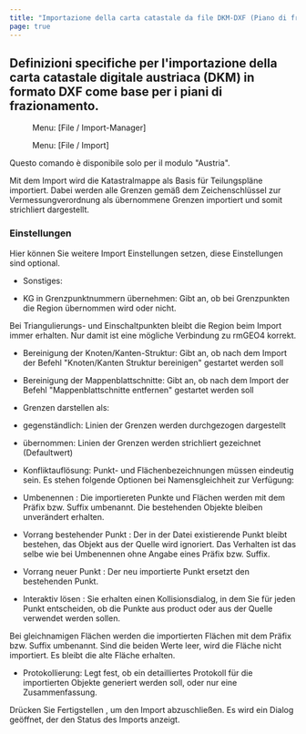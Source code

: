 ```yaml
---
title: "Importazione della carta catastale da file DKM-DXF (Piano di frazionamento)"
page: true
---
```

## Definizioni specifiche per l&#39;importazione della carta catastale digitale austriaca (DKM) in formato DXF come base per i piani di frazionamento.
<GeoMapper> <Menu> Menu: [File / Import-Manager] </Menu> </GeoMapper>
<GeoDesigner> <Menu> Menu: [File / Import] </Menu> </GeoDesigner>

<Warning>
Questo comando &#232; disponibile solo per il modulo &quot;Austria&quot;. 
</Warning>


Mit dem Import wird die Katastralmappe als Basis f&#252;r Teilungspl&#228;ne importiert. Dabei werden alle Grenzen gem&#228;&#223; dem Zeichenschl&#252;ssel zur Vermessungverordnung als &#252;bernommene Grenzen importiert und somit strichliert dargestellt.

### Einstellungen
Hier k&#246;nnen Sie weitere Import Einstellungen setzen, diese Einstellungen sind optional.

- <Bold> Sonstiges: </Bold>  

-  KG in Grenzpunktnummern &#252;bernehmen: Gibt an, ob bei Grenzpunkten die Region &#252;bernommen wird oder nicht.





<Success>
Bei Triangulierungs- und Einschaltpunkten bleibt die Region beim Import immer erhalten. Nur damit ist eine m&#246;gliche Verbindung zu rmGEO4  korrekt.
</Success>


-  Bereinigung der Knoten/Kanten-Struktur: Gibt an, ob nach dem Import der Befehl &quot;Knoten/Kanten Struktur bereinigen&quot; gestartet werden soll

-  Bereinigung der Mappenblattschnitte: Gibt an, ob nach dem Import der Befehl &quot;Mappenblattschnitte entfernen&quot; gestartet werden soll

- Grenzen darstellen als: 

- gegenst&#228;ndlich: Linien der Grenzen werden durchgezogen dargestellt

- &#252;bernommen: Linien der Grenzen werden strichliert gezeichnet (Defaultwert)








- <Bold> Konfliktaufl&#246;sung: </Bold> Punkt- und Fl&#228;chenbezeichnungen m&#252;ssen eindeutig sein. Es stehen folgende Optionen bei Namensgleichheit  zur Verf&#252;gung:

- <Italic> Umbenennen </Italic> : Die importiereten Punkte und Fl&#228;chen werden mit dem Pr&#228;fix bzw. Suffix umbenannt. Die bestehenden Objekte bleiben unver&#228;ndert erhalten.

- <Italic> Vorrang bestehender Punkt </Italic> : Der in der Datei existierende Punkt bleibt bestehen, das Objekt aus der Quelle wird ignoriert. Das Verhalten ist das selbe wie bei <Italic> Umbenennen </Italic>  ohne Angabe eines Pr&#228;fix bzw. Suffix.

- <Italic> Vorrang neuer Punkt </Italic> : Der neu importierte Punkt ersetzt den bestehenden Punkt.

- <Italic> Interaktiv l&#246;sen </Italic> : Sie erhalten einen Kollisionsdialog, in dem Sie f&#252;r jeden Punkt entscheiden, ob die Punkte aus <Placeholder>product</Placeholder> oder aus der Quelle verwendet werden sollen. 


<Warning>
Bei gleichnamigen Fl&#228;chen werden die importierten Fl&#228;chen mit dem Pr&#228;fix bzw. Suffix umbenannt. Sind die beiden Werte leer, wird die Fl&#228;che nicht importiert. Es bleibt die alte Fl&#228;che erhalten.

</Warning>


- <Bold> Protokollierung: </Bold>  Legt fest, ob ein detailliertes Protokoll f&#252;r die importierten Objekte generiert werden soll, oder nur eine Zusammenfassung.




Dr&#252;cken Sie  <Border>Fertigstellen</Border> , um den Import abzuschlie&#223;en. Es wird ein Dialog ge&#246;ffnet, der den Status des Imports anzeigt.
